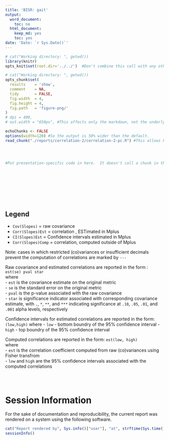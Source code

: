 ```yaml
---
title: 'BISR: gait'
output:
  word_document:
    toc: no
  html_document:
    keep_md: yes
    toc: yes
date: 'Date: `r Sys.Date()`'
---
```


<!--  Set the working directory to the repository's base directory; this assumes the report is nested inside of two directories.-->
```r
# cat("Working directory: ", getwd())
library(knitr)
opts_knit$set(root.dir='../../')  #Don't combine this call with any other chunk -especially one that uses file paths.
```

<!-- Set the report-wide options, and point to the external code file. -->
```r
# cat("Working directory: ", getwd())
opts_chunk$set(
  results    = 'show', 
  comment    = NA, 
  tidy       = FALSE,
  fig.width  = 4, 
  fig.height = 4, 
  fig.path   = 'figure-png/'
)
# dpi = 400,
# out.width = "650px", #This affects only the markdown, not the underlying png file.  The height will be scaled appropriately.

echoChunks <- FALSE
options(width=120) #So the output is 50% wider than the default.
read_chunk("./reports/correlation-2/correlation-2-pc.R") #This allows knitr to call chunks tagged in the underlying *.R file.
```

<!-- Load the sources.  Suppress the output when loading sources. --> 
```r
```

<!-- Load 'sourced' R files.  Suppress the output when loading packages. --> 
```r
```

<!-- Load any global functions and variables declared in the R file.  Suppress the output. --> 
```r
```

<!-- Declare any global functions specific to a Rmd output.  Suppress the output. --> 
```r
#Put presentation-specific code in here.  It doesn't call a chunk in the codebehind file.
```

```r
```

<!-- Load the datasets.   -->
```r
```

```r
```

<!-- Tweak the datasets.   -->
```r
```


```r
```


```r
```

```r
```

```r
```

## Legend

- `Cov(Slopes)` = raw covariance  
- `Corr(Slopes)Est` = correlation , ESTimated in Mplus  
- `CI(Slopes)Est` = Confidence intervals estimated in Mplus  
- `Corr(Slopes)Comp` = correlation, computed outside of Mplus  

Note: cases in which restricted (co)variances or insufficient decimals prevent the computation of correlations are marked by `---`

Raw covariance and estimated correlations are reported in the form : ` est(se) pval star`     
where      
- `est` is the covariance estimate on the original metric   
- `se` is the standard error on the original metric  
- `pval` is the p-value associated with the raw covariance  
- `star` is significance indicator associated with corresponding covariance estimate, with  `.`, `*`, `**`, and `***` indicating significance at `.10`, `.05`, `.01`, and `.001` alpha levels, respectively

Confidence intervals for estimated correlations are reported in the form: `(low,high)`
where
- `low` - bottom boundry of the 95% confidence interval
- `high` - top boundry of the 95% confidence interval

Computed correlations are reported in the form: ` est(low, high)`   
where      
- `est` is the correlation coefficient computed from raw (co)variances using Fisher transfrom   
- `low` and `high` are the 95% confidence intervals associated with the computed correlations  


```r
```

```r
```

```r
```


# Session Information
For the sake of documentation and reproducibility, the current report was rendered on a system using the following software.

```r
cat("Report rendered by", Sys.info()["user"], "at", strftime(Sys.time(), "%Y-%m-%d, %H:%M %z"))
sessionInfo()
```
